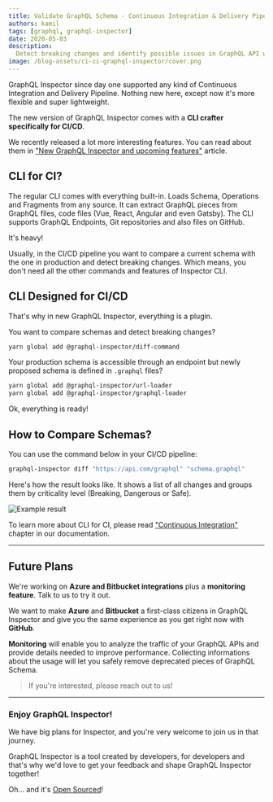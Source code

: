 ```yaml
---
title: Validate GraphQL Schema - Continuous Integration & Delivery Pipeline
authors: kamil
tags: [graphql, graphql-inspector]
date: 2020-05-03
description:
  Detect breaking changes and identify possible issues in GraphQL API with GraphQL Inspector
image: /blog-assets/ci-ci-graphql-inspector/cover.png
---
```


GraphQL Inspector since day one supported any kind of Continuous Integration and Delivery Pipeline.
Nothing new here, except now it's more flexible and super lightweight.

The new version of GraphQL Inspector comes with a **CLI crafter specifically for CI/CD**.

We recently released a lot more interesting features. You can read about them in
["New GraphQL Inspector and upcoming features"](/blog/new-graphql-inspector) article.

## CLI for CI?

The regular CLI comes with everything built-in. Loads Schema, Operations and Fragments from any
source. It can extract GraphQL pieces from GraphQL files, code files (Vue, React, Angular and even
Gatsby). The CLI supports GraphQL Endpoints, Git repositories and also files on GitHub.

It's heavy!

Usually, in the CI/CD pipeline you want to compare a current schema with the one in production and
detect breaking changes. Which means, you don't need all the other commands and features of
Inspector CLI.

## CLI Designed for CI/CD

That's why in new GraphQL Inspector, everything is a plugin.

You want to compare schemas and detect breaking changes?

```bash
yarn global add @graphql-inspector/diff-command
```

Your production schema is accessible through an endpoint but newly proposed schema is defined
in `.graphql` files?

```bash
yarn global add @graphql-inspector/url-loader
yarn global add @graphql-inspector/graphql-loader
```

Ok, everything is ready!

## How to Compare Schemas?

You can use the command below in your CI/CD pipeline:

```bash
graphql-inspector diff "https://api.com/graphql" "schema.graphql"
```

Here's how the result looks like. It shows a list of all changes and groups them by criticality
level (Breaking, Dangerous or Safe).

![](/blog-assets/ci-ci-graphql-inspector/circleci.jpeg 'Example result')

To learn more about CLI for CI, please read
["Continuous Integration"](https://graphql-inspector.com/docs/products/ci) chapter in our
documentation.

---

## Future Plans

We're working on **Azure and Bitbucket integrations** plus a **monitoring feature**. Talk to us to
try it out.

We want to make **Azure** and **Bitbucket** a first-class citizens in GraphQL Inspector and give you
the same experience as you get right now with **GitHub**.

**Monitoring** will enable you to analyze the traffic of your GraphQL APIs and provide details
needed to improve performance. Collecting informations about the usage will let you safely remove
deprecated pieces of GraphQL Schema.

> If you're interested, please reach out to us!

---

### Enjoy GraphQL Inspector!

We have big plans for Inspector, and you're very welcome to join us in that journey.

GraphQL Inspector is a tool created by developers, for developers and that's why we'd love to get
your feedback and shape GraphQL Inspector together!

Oh... and it's [Open Sourced](https://github.com/kamilkisiela/graphql-inspector)!
